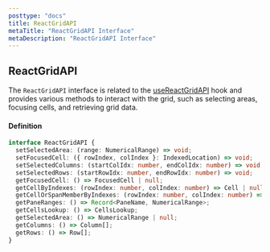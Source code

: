 ```yaml
---
posttype: "docs"
title: ReactGridAPI
metaTitle: "ReactGridAPI Interface"
metaDescription: "ReactGridAPI Interface"
---
```


## ReactGridAPI

The `ReactGridAPI` interface is related to the [useReactGridAPI](/docs/5.0/6-api/2-hooks/1-usereactgridapi) hook and provides various methods to interact with the grid, such as selecting areas, focusing cells, and retrieving grid data.

#### Definition

```ts
interface ReactGridAPI {
  setSelectedArea: (range: NumericalRange) => void;
  setFocusedCell: ({ rowIndex, colIndex }: IndexedLocation) => void;
  setSelectedColumns: (startColIdx: number, endColIdx: number) => void;
  setSelectedRows: (startRowIdx: number, endRowIdx: number) => void;
  getFocusedCell: () => FocusedCell | null;
  getCellByIndexes: (rowIndex: number, colIndex: number) => Cell | null;
  getCellOrSpanMemberByIndexes: (rowIndex: number, colIndex: number) => Cell | SpanMember | null;
  getPaneRanges: () => Record<PaneName, NumericalRange>;
  getCellsLookup: () => CellsLookup;
  getSelectedArea: () => NumericalRange | null;
  getColumns: () => Column[];
  getRows: () => Row[];
}
```